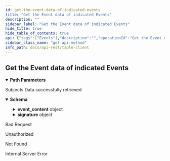 ```yaml
---
id: get-the-event-data-of-indicated-events
title: "Get the Event data of indicated Events"
description: ""
sidebar_label: "Get the Event data of indicated Events"
hide_title: true
hide_table_of_contents: true
api: {"tags":["Events"],"description":"","operationId":"Get the Event data of indicated Events","parameters":[{"name":"id","in":"path","description":"Subject's unique id","required":true,"deprecated":false,"schema":{"type":"string"}},{"name":"sn","in":"path","description":"Event sn","required":true,"deprecated":false,"schema":{"type":"integer","format":"int64"}}],"responses":{"200":{"description":"Subjects Data successfully retrieved","content":{"application/json":{"schema":{"type":"object","description":"Event associated to a subject.","required":["event_content","signature"],"properties":{"event_content":{"type":"object","description":"Content of a TAPLE event","required":["subject_id","event_request","sn","previous_hash","state_hash","metadata","approved"],"properties":{"approved":{"type":"boolean"},"event_request":{"type":"object","description":"Request that originated the event. It contains basically\nthe proposed change and the votes obtained related to it.","required":["request","timestamp","signature","approvals"],"properties":{"approvals":{"type":"array","items":{"type":"object","required":["content","signature"],"properties":{"content":{"type":"object","required":["signer","event_request_hash","approval_type","expected_sn","timestamp"],"properties":{"approval_type":{"type":"string","enum":["Accept","Reject"]},"event_request_hash":{"type":"string"},"expected_sn":{"type":"integer","format":"int64"},"signer":{"type":"string"},"timestamp":{"type":"object","required":["time"],"properties":{"time":{"type":"integer","format":"int64"}}}}},"signature":{"type":"string"}}}},"request":{"oneOf":[{"type":"object","properties":{"Create":{"type":"object","required":["governance_id","schema_id","namespace","payload"],"properties":{"governance_id":{"type":"string"},"namespace":{"type":"string"},"payload":{"oneOf":[{"type":"object","properties":{"Json":{"type":"string"}}},{"type":"object","properties":{"JsonPatch":{"type":"string"}}}]},"schema_id":{"type":"string"}}}}},{"type":"object","properties":{"State":{"type":"object","required":["subject_id","payload"],"properties":{"payload":{"oneOf":[{"type":"object","properties":{"Json":{"type":"string"}}},{"type":"object","properties":{"JsonPatch":{"type":"string"}}}]},"subject_id":{"type":"string"}}}}}]},"signature":{"type":"object","description":"The format, in addition to the signature, includes additional\ninformation, namely the signer's identifier, the signature timestamp\nand the hash of the signed contents.","required":["content","signature"],"properties":{"content":{"type":"object","description":"Defines the data used to generate the signature, as well as the signer's identifier.","required":["signer","event_content_hash","timestamp"],"properties":{"event_content_hash":{"type":"string"},"signer":{"type":"string"},"timestamp":{"type":"object","required":["time"],"properties":{"time":{"type":"integer","format":"int64"}}}}},"signature":{"type":"string"}}},"timestamp":{"type":"object","required":["time"],"properties":{"time":{"type":"integer","format":"int64"}}}}},"metadata":{"type":"object","description":"Metadata of a TAPLE Event","required":["namespace","governance_id","governance_version","schema_id","owner"],"properties":{"governance_id":{"type":"string"},"governance_version":{"type":"integer","format":"int64"},"namespace":{"type":"string"},"owner":{"type":"string"},"schema_id":{"type":"string"}}},"previous_hash":{"type":"string"},"sn":{"type":"integer","format":"int64"},"state_hash":{"type":"string"},"subject_id":{"type":"string"}}},"signature":{"type":"object","description":"The format, in addition to the signature, includes additional\ninformation, namely the signer's identifier, the signature timestamp\nand the hash of the signed contents.","required":["content","signature"],"properties":{"content":{"type":"object","description":"Defines the data used to generate the signature, as well as the signer's identifier.","required":["signer","event_content_hash","timestamp"],"properties":{"event_content_hash":{"type":"string"},"signer":{"type":"string"},"timestamp":{"type":"object","required":["time"],"properties":{"time":{"type":"integer","format":"int64"}}}}},"signature":{"type":"string"}}}}},"example":{"event_content":{"approved":true,"event_request":{"approvals":[],"request":{"State":{"payload":{"Json":"{\"localizacion\":\"Argentina\",\"temperatura\":-3}"},"subject_id":"JKZgYhPjQdWNWWwkac0wSwqLKoOJsT0QimJmj6zjimWc"}},"signature":{"content":{"event_content_hash":"JBmfwxOtP2gXFzyTQX0NzVw8ByiHjxcyBgaBamYoOhcA","signer":"EFXv0jBIr6BtoqFMR7G_JBSuozRc2jZnu5VGUH2gy6-w","timestamp":1671706794},"signature":"SEuYCV5T0G4Vpps859QQMzimXw8NcYailkXwh2oKtsVX82iJQzbspKR7nLllcHiKfuWRkzCWbFpQzxPBWdsuZgBA"},"timestamp":1671706794},"metadata":{"governance_id":"J7BgD3dqZ8vO4WEH7-rpWIH-IhMqaSDnuJ3Jb8K6KvL0","governance_version":0,"namespace":"namespace1","owner":"EFXv0jBIr6BtoqFMR7G_JBSuozRc2jZnu5VGUH2gy6-w","schema_id":"Prueba"},"previous_hash":"JnMRtYtb2DD2cueHe4oAVMJUoqtkexwZa_n6WWFmH8eA","sn":1,"state_hash":"JMqLbPz7VY1pjuj9-n0qT0UuOGH_TpQVRaVEOHSaE_5Y","subject_id":"JKZgYhPjQdWNWWwkac0wSwqLKoOJsT0QimJmj6zjimWc"},"signature":{"content":{"event_content_hash":"JYkgipgpilkVFVV_hJ0Dxvr2eHmXU6niKTmKSjMVYEZY","signer":"ELZ_b-kZzdPykcYuRNC2ZZe_2lCTCUoo60GXfR4cuXMw","timestamp":1671706794},"signature":"SEDcHW5nM7HPsQJyHQkAVaV5NkTuwT2fJL_T9r0HmqbgT3Wt7AMTFpjJNunlCSa-dEosItNu5P9k05vAE9064TBg"}}}}},"400":{"description":"Bad Request"},"401":{"description":"Unauthorized"},"404":{"description":"Not Found"},"500":{"description":"Internal Server Error"}},"deprecated":false,"security":[{"api_key":[]}],"method":"get","path":"/api/subjects/{id}/events/{sn}","securitySchemes":{"api_key":{"type":"apiKey","in":"header","name":"x-api-key"}},"info":{"title":"taple-client","description":"","contact":{"name":"Open Canarias S.L.","email":"taple@opencanarias.com"},"license":{"name":""},"version":"0.2.0-dev"},"postman":{"name":"Get the Event data of indicated Events","description":{"content":"","type":"text/plain"},"url":{"path":["api","subjects",":id","events",":sn"],"host":["{{baseUrl}}"],"query":[],"variable":[{"disabled":false,"description":{"content":"(Required) Subject's unique id","type":"text/plain"},"type":"any","value":"","key":"id"},{"disabled":false,"description":{"content":"(Required) Event sn","type":"text/plain"},"type":"any","value":"","key":"sn"}]},"header":[{"key":"Accept","value":"application/json"}],"method":"GET","auth":{"type":"apikey","apikey":[{"type":"any","value":"x-api-key","key":"key"},{"type":"any","value":"<API Key>","key":"value"},{"type":"any","value":"header","key":"in"}]}}}
sidebar_class_name: "get api-method"
info_path: docs/api-rest/taple-client
---
```



## Get the Event data of indicated Events

<details style={{"marginBottom":"1rem"}} data-collapsed={false} open={true}><summary style={{}}><strong>Path Parameters</strong></summary><div><ul><ParamsItem className={"paramsItem"} param={{"name":"id","in":"path","description":"Subject's unique id","required":true,"deprecated":false,"schema":{"type":"string"}}}></ParamsItem><ParamsItem className={"paramsItem"} param={{"name":"sn","in":"path","description":"Event sn","required":true,"deprecated":false,"schema":{"type":"integer","format":"int64"}}}></ParamsItem></ul></div></details><div><ApiTabs><TabItem label={"200"} value={"200"}><div>

Subjects Data successfully retrieved

</div><div><MimeTabs schemaType={"response"}><TabItem label={"application/json"} value={"application/json"}><SchemaTabs><TabItem label={"Schema"} value={"Schema"}><details style={{}} data-collapsed={false} open={true}><summary style={{"textAlign":"left"}}><strong>Schema</strong></summary><div style={{"textAlign":"left","marginLeft":"1rem"}}></div><ul style={{"marginLeft":"1rem"}}><SchemaItem collapsible={true} className={"schemaItem"}><details style={{}}><summary style={{}}><strong>event_content</strong><span style={{"opacity":"0.6"}}> object</span></summary><div style={{"marginLeft":"1rem"}}><div style={{"marginTop":".5rem","marginBottom":".5rem"}}>

Content of a TAPLE event

</div><SchemaItem collapsible={false} name={"approved"} required={false} schemaDescription={undefined} schemaName={"boolean"} qualifierMessage={undefined} defaultValue={undefined}></SchemaItem><SchemaItem collapsible={true} className={"schemaItem"}><details style={{}}><summary style={{}}><strong>event_request</strong><span style={{"opacity":"0.6"}}> object</span></summary><div style={{"marginLeft":"1rem"}}><div style={{"marginTop":".5rem","marginBottom":".5rem"}}>

Request that originated the event. It contains basically
the proposed change and the votes obtained related to it.

</div><SchemaItem collapsible={true} className={"schemaItem"}><details style={{}}><summary style={{}}><strong>approvals</strong><span style={{"opacity":"0.6"}}> object[]</span></summary><div style={{"marginLeft":"1rem"}}><SchemaItem collapsible={true} className={"schemaItem"}><details style={{}}><summary style={{}}><strong>content</strong><span style={{"opacity":"0.6"}}> object</span></summary><div style={{"marginLeft":"1rem"}}><SchemaItem collapsible={false} name={"approval_type"} required={false} schemaDescription={undefined} schemaName={"string"} qualifierMessage={"**Possible values:** [`Accept`, `Reject`]"} defaultValue={undefined}></SchemaItem><SchemaItem collapsible={false} name={"event_request_hash"} required={false} schemaDescription={undefined} schemaName={"string"} qualifierMessage={undefined} defaultValue={undefined}></SchemaItem><SchemaItem collapsible={false} name={"expected_sn"} required={false} schemaDescription={undefined} schemaName={"int64"} qualifierMessage={undefined} defaultValue={undefined}></SchemaItem><SchemaItem collapsible={false} name={"signer"} required={false} schemaDescription={undefined} schemaName={"string"} qualifierMessage={undefined} defaultValue={undefined}></SchemaItem><SchemaItem collapsible={true} className={"schemaItem"}><details style={{}}><summary style={{}}><strong>timestamp</strong><span style={{"opacity":"0.6"}}> object</span></summary><div style={{"marginLeft":"1rem"}}><SchemaItem collapsible={false} name={"time"} required={false} schemaDescription={undefined} schemaName={"int64"} qualifierMessage={undefined} defaultValue={undefined}></SchemaItem></div></details></SchemaItem></div></details></SchemaItem><SchemaItem collapsible={false} name={"signature"} required={false} schemaDescription={undefined} schemaName={"string"} qualifierMessage={undefined} defaultValue={undefined}></SchemaItem></div></details></SchemaItem><SchemaItem collapsible={true} className={"schemaItem"}><details style={{}}><summary style={{}}><strong>request</strong><span style={{"opacity":"0.6"}}> object</span></summary><div style={{"marginLeft":"1rem"}}><div><div><span className={"badge badge--info"}>oneOf</span><SchemaTabs><TabItem label={"MOD1"} value={"0-item-properties"}><SchemaItem collapsible={true} className={"schemaItem"}><details style={{}}><summary style={{}}><strong>Create</strong><span style={{"opacity":"0.6"}}> object</span></summary><div style={{"marginLeft":"1rem"}}><SchemaItem collapsible={false} name={"governance_id"} required={false} schemaDescription={undefined} schemaName={"string"} qualifierMessage={undefined} defaultValue={undefined}></SchemaItem><SchemaItem collapsible={false} name={"namespace"} required={false} schemaDescription={undefined} schemaName={"string"} qualifierMessage={undefined} defaultValue={undefined}></SchemaItem><SchemaItem collapsible={true} className={"schemaItem"}><details style={{}}><summary style={{}}><strong>payload</strong><span style={{"opacity":"0.6"}}> object</span></summary><div style={{"marginLeft":"1rem"}}><div><div><span className={"badge badge--info"}>oneOf</span><SchemaTabs><TabItem label={"MOD1"} value={"0-item-properties"}><SchemaItem collapsible={false} name={"Json"} required={false} schemaDescription={undefined} schemaName={"string"} qualifierMessage={undefined} defaultValue={undefined}></SchemaItem></TabItem><TabItem label={"MOD2"} value={"1-item-properties"}><SchemaItem collapsible={false} name={"JsonPatch"} required={false} schemaDescription={undefined} schemaName={"string"} qualifierMessage={undefined} defaultValue={undefined}></SchemaItem></TabItem></SchemaTabs></div></div></div></details></SchemaItem><SchemaItem collapsible={false} name={"schema_id"} required={false} schemaDescription={undefined} schemaName={"string"} qualifierMessage={undefined} defaultValue={undefined}></SchemaItem></div></details></SchemaItem></TabItem><TabItem label={"MOD2"} value={"1-item-properties"}><SchemaItem collapsible={true} className={"schemaItem"}><details style={{}}><summary style={{}}><strong>State</strong><span style={{"opacity":"0.6"}}> object</span></summary><div style={{"marginLeft":"1rem"}}><SchemaItem collapsible={true} className={"schemaItem"}><details style={{}}><summary style={{}}><strong>payload</strong><span style={{"opacity":"0.6"}}> object</span></summary><div style={{"marginLeft":"1rem"}}><div><div><span className={"badge badge--info"}>oneOf</span><SchemaTabs><TabItem label={"MOD1"} value={"0-item-properties"}><SchemaItem collapsible={false} name={"Json"} required={false} schemaDescription={undefined} schemaName={"string"} qualifierMessage={undefined} defaultValue={undefined}></SchemaItem></TabItem><TabItem label={"MOD2"} value={"1-item-properties"}><SchemaItem collapsible={false} name={"JsonPatch"} required={false} schemaDescription={undefined} schemaName={"string"} qualifierMessage={undefined} defaultValue={undefined}></SchemaItem></TabItem></SchemaTabs></div></div></div></details></SchemaItem><SchemaItem collapsible={false} name={"subject_id"} required={false} schemaDescription={undefined} schemaName={"string"} qualifierMessage={undefined} defaultValue={undefined}></SchemaItem></div></details></SchemaItem></TabItem></SchemaTabs></div></div></div></details></SchemaItem><SchemaItem collapsible={true} className={"schemaItem"}><details style={{}}><summary style={{}}><strong>signature</strong><span style={{"opacity":"0.6"}}> object</span></summary><div style={{"marginLeft":"1rem"}}><div style={{"marginTop":".5rem","marginBottom":".5rem"}}>

The format, in addition to the signature, includes additional
information, namely the signer's identifier, the signature timestamp
and the hash of the signed contents.

</div><SchemaItem collapsible={true} className={"schemaItem"}><details style={{}}><summary style={{}}><strong>content</strong><span style={{"opacity":"0.6"}}> object</span></summary><div style={{"marginLeft":"1rem"}}><div style={{"marginTop":".5rem","marginBottom":".5rem"}}>

Defines the data used to generate the signature, as well as the signer's identifier.

</div><SchemaItem collapsible={false} name={"event_content_hash"} required={false} schemaDescription={undefined} schemaName={"string"} qualifierMessage={undefined} defaultValue={undefined}></SchemaItem><SchemaItem collapsible={false} name={"signer"} required={false} schemaDescription={undefined} schemaName={"string"} qualifierMessage={undefined} defaultValue={undefined}></SchemaItem><SchemaItem collapsible={true} className={"schemaItem"}><details style={{}}><summary style={{}}><strong>timestamp</strong><span style={{"opacity":"0.6"}}> object</span></summary><div style={{"marginLeft":"1rem"}}><SchemaItem collapsible={false} name={"time"} required={false} schemaDescription={undefined} schemaName={"int64"} qualifierMessage={undefined} defaultValue={undefined}></SchemaItem></div></details></SchemaItem></div></details></SchemaItem><SchemaItem collapsible={false} name={"signature"} required={false} schemaDescription={undefined} schemaName={"string"} qualifierMessage={undefined} defaultValue={undefined}></SchemaItem></div></details></SchemaItem><SchemaItem collapsible={true} className={"schemaItem"}><details style={{}}><summary style={{}}><strong>timestamp</strong><span style={{"opacity":"0.6"}}> object</span></summary><div style={{"marginLeft":"1rem"}}><SchemaItem collapsible={false} name={"time"} required={false} schemaDescription={undefined} schemaName={"int64"} qualifierMessage={undefined} defaultValue={undefined}></SchemaItem></div></details></SchemaItem></div></details></SchemaItem><SchemaItem collapsible={true} className={"schemaItem"}><details style={{}}><summary style={{}}><strong>metadata</strong><span style={{"opacity":"0.6"}}> object</span></summary><div style={{"marginLeft":"1rem"}}><div style={{"marginTop":".5rem","marginBottom":".5rem"}}>

Metadata of a TAPLE Event

</div><SchemaItem collapsible={false} name={"governance_id"} required={false} schemaDescription={undefined} schemaName={"string"} qualifierMessage={undefined} defaultValue={undefined}></SchemaItem><SchemaItem collapsible={false} name={"governance_version"} required={false} schemaDescription={undefined} schemaName={"int64"} qualifierMessage={undefined} defaultValue={undefined}></SchemaItem><SchemaItem collapsible={false} name={"namespace"} required={false} schemaDescription={undefined} schemaName={"string"} qualifierMessage={undefined} defaultValue={undefined}></SchemaItem><SchemaItem collapsible={false} name={"owner"} required={false} schemaDescription={undefined} schemaName={"string"} qualifierMessage={undefined} defaultValue={undefined}></SchemaItem><SchemaItem collapsible={false} name={"schema_id"} required={false} schemaDescription={undefined} schemaName={"string"} qualifierMessage={undefined} defaultValue={undefined}></SchemaItem></div></details></SchemaItem><SchemaItem collapsible={false} name={"previous_hash"} required={false} schemaDescription={undefined} schemaName={"string"} qualifierMessage={undefined} defaultValue={undefined}></SchemaItem><SchemaItem collapsible={false} name={"sn"} required={false} schemaDescription={undefined} schemaName={"int64"} qualifierMessage={undefined} defaultValue={undefined}></SchemaItem><SchemaItem collapsible={false} name={"state_hash"} required={false} schemaDescription={undefined} schemaName={"string"} qualifierMessage={undefined} defaultValue={undefined}></SchemaItem><SchemaItem collapsible={false} name={"subject_id"} required={false} schemaDescription={undefined} schemaName={"string"} qualifierMessage={undefined} defaultValue={undefined}></SchemaItem></div></details></SchemaItem><SchemaItem collapsible={true} className={"schemaItem"}><details style={{}}><summary style={{}}><strong>signature</strong><span style={{"opacity":"0.6"}}> object</span></summary><div style={{"marginLeft":"1rem"}}><div style={{"marginTop":".5rem","marginBottom":".5rem"}}>

The format, in addition to the signature, includes additional
information, namely the signer's identifier, the signature timestamp
and the hash of the signed contents.

</div><SchemaItem collapsible={true} className={"schemaItem"}><details style={{}}><summary style={{}}><strong>content</strong><span style={{"opacity":"0.6"}}> object</span></summary><div style={{"marginLeft":"1rem"}}><div style={{"marginTop":".5rem","marginBottom":".5rem"}}>

Defines the data used to generate the signature, as well as the signer's identifier.

</div><SchemaItem collapsible={false} name={"event_content_hash"} required={false} schemaDescription={undefined} schemaName={"string"} qualifierMessage={undefined} defaultValue={undefined}></SchemaItem><SchemaItem collapsible={false} name={"signer"} required={false} schemaDescription={undefined} schemaName={"string"} qualifierMessage={undefined} defaultValue={undefined}></SchemaItem><SchemaItem collapsible={true} className={"schemaItem"}><details style={{}}><summary style={{}}><strong>timestamp</strong><span style={{"opacity":"0.6"}}> object</span></summary><div style={{"marginLeft":"1rem"}}><SchemaItem collapsible={false} name={"time"} required={false} schemaDescription={undefined} schemaName={"int64"} qualifierMessage={undefined} defaultValue={undefined}></SchemaItem></div></details></SchemaItem></div></details></SchemaItem><SchemaItem collapsible={false} name={"signature"} required={false} schemaDescription={undefined} schemaName={"string"} qualifierMessage={undefined} defaultValue={undefined}></SchemaItem></div></details></SchemaItem></ul></details></TabItem><TabItem label={"Example (from schema)"} value={"Example (from schema)"}><ResponseSamples responseExample={"{\n  \"event_content\": {\n    \"approved\": true,\n    \"event_request\": {\n      \"approvals\": [\n        {\n          \"content\": {\n            \"approval_type\": \"Accept\",\n            \"event_request_hash\": \"string\",\n            \"expected_sn\": 0,\n            \"signer\": \"string\",\n            \"timestamp\": {\n              \"time\": 0\n            }\n          },\n          \"signature\": \"string\"\n        }\n      ],\n      \"request\": {\n        \"Create\": {\n          \"governance_id\": \"string\",\n          \"namespace\": \"string\",\n          \"payload\": {\n            \"Json\": \"string\"\n          },\n          \"schema_id\": \"string\"\n        }\n      },\n      \"signature\": {\n        \"content\": {\n          \"event_content_hash\": \"string\",\n          \"signer\": \"string\",\n          \"timestamp\": {\n            \"time\": 0\n          }\n        },\n        \"signature\": \"string\"\n      },\n      \"timestamp\": {\n        \"time\": 0\n      }\n    },\n    \"metadata\": {\n      \"governance_id\": \"string\",\n      \"governance_version\": 0,\n      \"namespace\": \"string\",\n      \"owner\": \"string\",\n      \"schema_id\": \"string\"\n    },\n    \"previous_hash\": \"string\",\n    \"sn\": 0,\n    \"state_hash\": \"string\",\n    \"subject_id\": \"string\"\n  },\n  \"signature\": {\n    \"content\": {\n      \"event_content_hash\": \"string\",\n      \"signer\": \"string\",\n      \"timestamp\": {\n        \"time\": 0\n      }\n    },\n    \"signature\": \"string\"\n  }\n}"} language={"json"}></ResponseSamples></TabItem><TabItem label={"Example"} value={"Example"}><ResponseSamples responseExample={"{\n  \"event_content\": {\n    \"approved\": true,\n    \"event_request\": {\n      \"approvals\": [],\n      \"request\": {\n        \"State\": {\n          \"payload\": {\n            \"Json\": \"{\\\"localizacion\\\":\\\"Argentina\\\",\\\"temperatura\\\":-3}\"\n          },\n          \"subject_id\": \"JKZgYhPjQdWNWWwkac0wSwqLKoOJsT0QimJmj6zjimWc\"\n        }\n      },\n      \"signature\": {\n        \"content\": {\n          \"event_content_hash\": \"JBmfwxOtP2gXFzyTQX0NzVw8ByiHjxcyBgaBamYoOhcA\",\n          \"signer\": \"EFXv0jBIr6BtoqFMR7G_JBSuozRc2jZnu5VGUH2gy6-w\",\n          \"timestamp\": 1671706794\n        },\n        \"signature\": \"SEuYCV5T0G4Vpps859QQMzimXw8NcYailkXwh2oKtsVX82iJQzbspKR7nLllcHiKfuWRkzCWbFpQzxPBWdsuZgBA\"\n      },\n      \"timestamp\": 1671706794\n    },\n    \"metadata\": {\n      \"governance_id\": \"J7BgD3dqZ8vO4WEH7-rpWIH-IhMqaSDnuJ3Jb8K6KvL0\",\n      \"governance_version\": 0,\n      \"namespace\": \"namespace1\",\n      \"owner\": \"EFXv0jBIr6BtoqFMR7G_JBSuozRc2jZnu5VGUH2gy6-w\",\n      \"schema_id\": \"Prueba\"\n    },\n    \"previous_hash\": \"JnMRtYtb2DD2cueHe4oAVMJUoqtkexwZa_n6WWFmH8eA\",\n    \"sn\": 1,\n    \"state_hash\": \"JMqLbPz7VY1pjuj9-n0qT0UuOGH_TpQVRaVEOHSaE_5Y\",\n    \"subject_id\": \"JKZgYhPjQdWNWWwkac0wSwqLKoOJsT0QimJmj6zjimWc\"\n  },\n  \"signature\": {\n    \"content\": {\n      \"event_content_hash\": \"JYkgipgpilkVFVV_hJ0Dxvr2eHmXU6niKTmKSjMVYEZY\",\n      \"signer\": \"ELZ_b-kZzdPykcYuRNC2ZZe_2lCTCUoo60GXfR4cuXMw\",\n      \"timestamp\": 1671706794\n    },\n    \"signature\": \"SEDcHW5nM7HPsQJyHQkAVaV5NkTuwT2fJL_T9r0HmqbgT3Wt7AMTFpjJNunlCSa-dEosItNu5P9k05vAE9064TBg\"\n  }\n}"} language={"json"}></ResponseSamples></TabItem></SchemaTabs></TabItem></MimeTabs></div></TabItem><TabItem label={"400"} value={"400"}><div>

Bad Request

</div><div></div></TabItem><TabItem label={"401"} value={"401"}><div>

Unauthorized

</div><div></div></TabItem><TabItem label={"404"} value={"404"}><div>

Not Found

</div><div></div></TabItem><TabItem label={"500"} value={"500"}><div>

Internal Server Error

</div><div></div></TabItem></ApiTabs></div>
      
